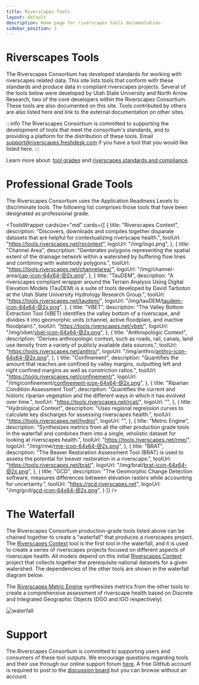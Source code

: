 ```yaml
---
title: Riverscapes Tools
layout: default
description: Home page for riverscapes tools documentation
sidebar_position: 1
---
```


# Riverscapes Tools

The Riverscapes Consortium has developed standards for working with riverscapes related data. This site lists tools that conform with these standards and produce data in compliant riverscapes projects. Several of the tools below were developed by Utah State University and North Arrow Research, two of the core developers within the Riverscapes Consortium. These tools are also documented on this site. Tools contributed by others are also listed here and link to the external documentation on other sites.

:::info
The Riverscapes Consortium is committed to supporting the development of tools that meet the consortium's standards, and to providing a platform for the distribution of these tools. Email support@riverscapes.freshdesk.com if you have a tool that you would like listed here.
:::

Learn more about: [tool grades](https://developer.riverscapes.net/MIGRATED/Tools/toolStandards/) and [riverscapes standards and compliance](https://developer.riverscapes.net/standards/).

# Professional Grade Tools

The Riverscapes Consortium uses the Application Readiness Levels to discriminate tools. The following list comprises those tools that have been designated as professional grade.

<ToolsWrapper
  cardsize="md"
  cards={[
    { title: "Riverscapes Context",
      description: "Discovers, downloads and compiles together disparate datasets that are helpful for contextualizing riverscape health.",
      toolUrl: "https://tools.riverscapes.net/rscontext",
      logoUrl: "/img/logo.png",
    },
    {
      title: "Channel Area",
      description:
        "Genterates polygons representing the spatial extent of the drainage network within a watershed by buffering flow lines and combining with waterbody polygons.",
      toolUrl: "https://tools.riverscapes.net/channelarea/",
      logoUrl: "/img/channel-area/cap-icon-64x64-@2x.png",
    },
    {
      title: "TauDEM",
      description:
        "A riverscapes compliant wrapper around the Terrain Analysis Using Digital Elevation Models (TauDEM) is a suite of tools developed by David Tarboton at the Utah State University Hydrology Research Group.",
      toolUrl: "https://tools.riverscapes.net/taudem/",
      logoUrl: "/img/tauDEM/taudem-icon-64x64-@2x.png",
    },
    {
      title: "VBET",
      description:
        "The Valley Bottom Extraction Tool (VBET) identifies the valley bottom of a riverscape, and dividies it into geomorphic units (channel, active floodplain, and inactive floodplain).",
      toolUrl: "https://tools.riverscapes.net/vbet/",
      logoUrl: "/img/vbet/vbet-icon-64x64-@2x.png",
    },
    {
      title: "Anthropologic Context",
      description: "Derives anthropologic context, such as roads, rail, canals, land use itensity from a variety of publicly available data sources.",
      toolUrl: "https://tools.riverscapes.net/anthro/",
      logoUrl: "/img/anthro/anthro-icon-64x64-@2x.png",
    },
    {
      title: "Confinement",
      description:
        "Quantifies the amount that reaches are confined by valley margins, outputting left and right confined margins as well as constriction ratios.",
      toolUrl: "https://tools.riverscapes.net/confinement/",
      logoUrl: "/img/confinement/confinement-icon-64x64-@2x.png",
    },
    {
      title: "Riparian Condition Assessment Tool",
      description: "Quantifies the current and historic riparian vegetation and the different ways in which it has evolved over time.",
      toolUrl: "https://tools.riverscapes.net/rcat/",
      logoUrl: "",
    },
    {
      title: "Hydrological Context",
      description:
        "Uses regional regression curves to calculate key discharges for assessing riverscapes health.",
      toolUrl: "https://tools.riverscapes.net/hydro/",
      logoUrl: "",
    },
    {
      title: "Metric Engine",
      description:
        "Synthesizes metrics from all the other production grade tools in the waterfall and combines them into a single, wholistic dataset for looking at riverscapes health.",
      toolUrl: "https://tools.riverscapes.net/rme/",
      logoUrl: "/img/rme/rme-icon-64x64-@2x.png",
    },
    {
      title: "BRAT",
      description:
        "The Beaver Restoration Assessment Tool (BRAT) is used to assess the potential for beaver restoration in a riverscape.",
      toolUrl: "https://tools.riverscapes.net/brat/",
      logoUrl: "/img/brat/brat-icon-64x64-@2x.png",
    },
    {
      title: "GCD",
      description:
        "The Geomorphic Change Detection software, measures differences between elevation rasters while accounting for uncertainty.",
      toolUrl: "https://gcd.riverscapes.net",
      logoUrl: "/img/gcd/gcd-icon-64x64-@2x.png",
    }
  ]}
/>


# The Waterfall

The Riverscapes Consortium production-grade tools listed above can be chained together to create a "waterfall" that produces a riverscapes project. The [Riverscapes Context](/rscontext) tool is the first tool in the waterfall, and it is used to create a series of riverscapes projects focused on different aspects of riverscape health. All models depend on this initial [Riverscapes Context](/rscontext) project that collects together the prerequisite national datasets for a given watershed. The dependencies of the other tools are shown in the waterfall diagram below.

The [Riverscapes Metric Engine](/rme) synthesizes metrics from the other tools to create a comprehensive assessment of riverscape health based on Discrete and Integrated Geographic Objects (DGO and IGO respectively).

![waterfall](https://docs.google.com/drawings/d/124W86S-fZ2D09I-u47-XKWab0_SKRCcoHO4DP2dv5TE/pub?w=887&h=782 "Flow chart illustrating the waterfall of tools starting from National and Public Datasets as source and ending at the Metric Engine")

# Support

The Riverscapes Consortium is committed to supporting users and consumers of these tool outputs. We encourage questions regarding tools and their use through our online support forum [here](https://github.com/Riverscapes/riverscapes-tools/discussions). A free GitHub account is required to post to the [discussion board](https://github.com/Riverscapes/riverscapes-tools/discussions) but you can browse without an account.
